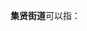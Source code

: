 '''集贤街道'''可以指：
{{PRC admin/disambig|21/01/02/017/000|23/05/05/004/000}}
{{disambig|cat=四字乡级行政区划消歧义}}
